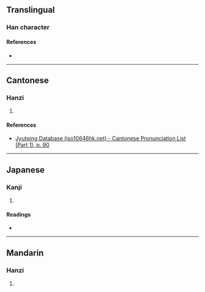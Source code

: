 {{character info}}
==Translingual==

===Han character===
{{Han char|rn=33|rad=士|as=11|sn=14|four=41117|canj=GTSS|ids=⿰壴巨}}

====References====
* {{Han ref|kx=0244.090|dkj=05674|dj=0484.110|hdz=10472.040|uh=58FE|ud=22782|bh=E169|bd=57705}}

----

==Cantonese==

===Hanzi===
{{yue-hanzi|jyut=[[mong5]]|y=mong5}}

# {{rfdef|yue|sort=士11}}

====References====
* [http://www.iso10646hk.net/jp/document/download.jsp Jyutping Database (iso10646hk.net) - Cantonese Pronunciation List (Part 1), p. 90]

----

==Japanese==

===Kanji===
{{ja-kanji|grade=|rs=士11}}

# {{rfdef|ja|sort=士11}}

====Readings====
* {{ja-readings|on=[[ぼう]] (bō), [[もう]] (mō)|kun=}}

----

==Mandarin==

===Hanzi===
{{cmn-hanzi|pin=[[mǎng]] ([[mang3]])|wg=mang<sup>3</sup>}}

# {{rfdef|cmn|sort=士11}}